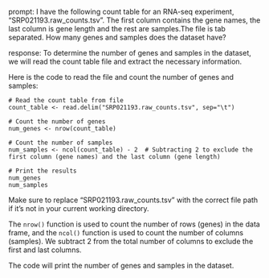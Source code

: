 prompt:
I have the following count table for an RNA-seq experiment, "SRP021193.raw_counts.tsv". The first column contains the gene names, the last column is gene length and the rest are samples.The file is tab separated. How many genes and samples does the dataset have?

response:
To determine the number of genes and samples in the dataset, we will read the count table file and extract the necessary information.

Here is the code to read the file and count the number of genes and samples:

```
# Read the count table from file
count_table <- read.delim("SRP021193.raw_counts.tsv", sep="\t")

# Count the number of genes
num_genes <- nrow(count_table)

# Count the number of samples
num_samples <- ncol(count_table) - 2  # Subtracting 2 to exclude the first column (gene names) and the last column (gene length)

# Print the results
num_genes
num_samples
```

Make sure to replace "SRP021193.raw_counts.tsv" with the correct file path if it's not in your current working directory.

The `nrow()` function is used to count the number of rows (genes) in the data frame, and the `ncol()` function is used to count the number of columns (samples). We subtract 2 from the total number of columns to exclude the first and last columns.

The code will print the number of genes and samples in the dataset.
